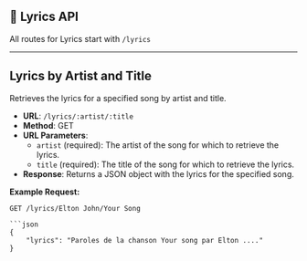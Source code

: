 ## 🎵 Lyrics API
All routes for Lyrics start with `/lyrics`

---

## Lyrics by Artist and Title

Retrieves the lyrics for a specified song by artist and title.

- **URL**: `/lyrics/:artist/:title`
- **Method**: GET
- **URL Parameters**:
    - `artist` (required): The artist of the song for which to retrieve the lyrics.
    - `title` (required): The title of the song for which to retrieve the lyrics.
- **Response**: Returns a JSON object with the lyrics for the specified song.

**Example Request:**

```plaintext
GET /lyrics/Elton John/Your Song

```json
{
    "lyrics": "Paroles de la chanson Your song par Elton ...."
}